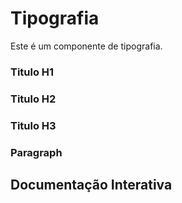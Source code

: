 

<Meta of={Story} />

# Tipografia

Este é um componente de tipografia.

### Titulo H1

<Canvas of={Story.TextHeadingH1} layout="centered" />

### Titulo H2

<Canvas of={Story.TextHeadingH2} layout="centered" />

### Titulo H3

<Canvas of={Story.TextHeadingH3} layout="centered" />

### Paragraph

<Canvas of={Story.TextParagraph} layout="centered" />



## Documentação Interativa

<Primary />
<Controls />

